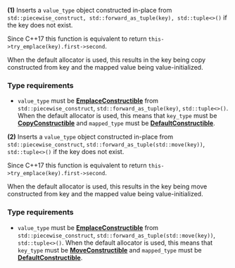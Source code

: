 **(1)** Inserts a `value_type` object constructed in-place from `std::piecewise_construct, std::forward_as_tuple(key), std::tuple<>()` if the key does not exist.


Since C++17 this function is equivalent to return `this->try_emplace(key).first->second`.

When the default allocator is used, this results in the key being copy constructed from key and the mapped value being value-initialized.

### Type requirements
 - `value_type` must be [**EmplaceConstructible**](/docs/named_req/EmplaceConstructible) from `std::piecewise_construct`, `std::forward_as_tuple(key)`, `std::tuple<>()`.
    When the default allocator is used, this means that `key_type` must be [**CopyConstructible**](/docs/named_req/CopyConstructible) and `mapped_type` must be [**DefaultConstructible**](/docs/named_req/DefaultConstructible).



**(2)** Inserts a `value_type` object constructed in-place from `std::piecewise_construct`, `std::forward_as_tuple(std::move(key))`, `std::tuple<>()` if the key does not exist.


Since C++17 this function is equivalent to return `this->try_emplace(key).first->second`.

When the default allocator is used, this results in the key being move constructed from key and the mapped value being value-initialized.

### Type requirements
 - `value_type` must be [**EmplaceConstructible**](/docs/named_req/EmplaceConstructible) from `std::piecewise_construct`, `std::forward_as_tuple(std::move(key))`, `std::tuple<>()`.
    When the default allocator is used, this means that `key_type` must be [**MoveConstructible**](/docs/named_req/MoveConstructible) and `mapped_type` must be [**DefaultConstructible**](/docs/named_req/DefaultConstructible).

